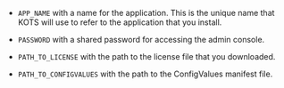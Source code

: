 * `APP_NAME` with a name for the application. This is the unique name that KOTS will use to refer to the application that you install.

* `PASSWORD` with a shared password for accessing the admin console.

* `PATH_TO_LICENSE` with the path to the license file that you downloaded.

* `PATH_TO_CONFIGVALUES` with the path to the ConfigValues manifest file.